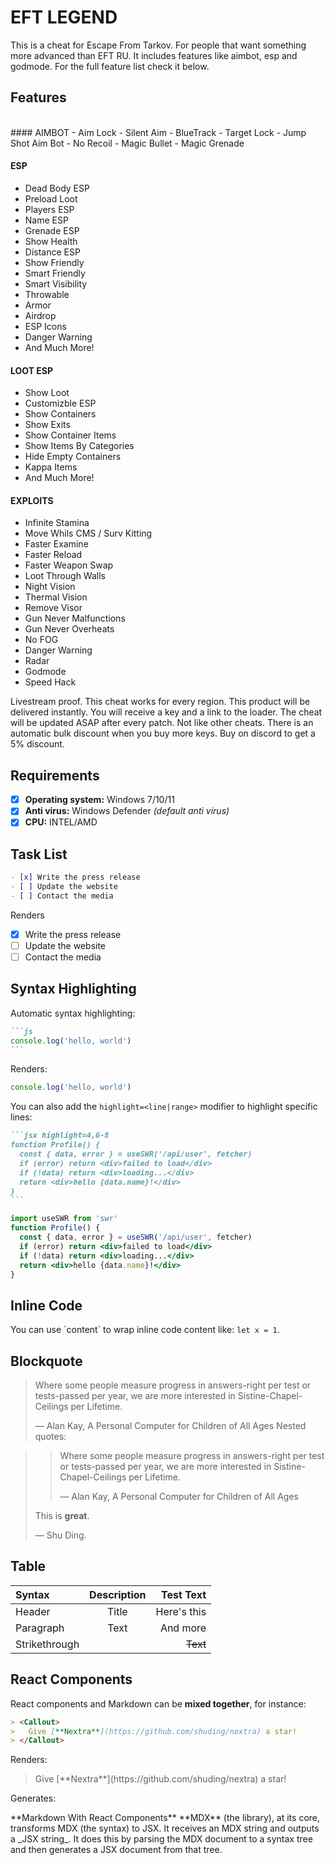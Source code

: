 # EFT LEGEND

This is a cheat for Escape From Tarkov. For people that want something more advanced than EFT RU.
It includes features like aimbot, esp and godmode. For the full feature list check it below.


## Features

<br />
#### AIMBOT
- Aim Lock
- Silent Aim
- BlueTrack
- Target Lock
- Jump Shot Aim Bot
- No Recoil
- Magic Bullet
- Magic Grenade

#### ESP
- Dead Body ESP
- Preload Loot
- Players ESP
- Name ESP
- Grenade ESP
- Show Health
- Distance ESP
- Show Friendly
- Smart Friendly
- Smart Visibility
- Throwable
- Armor
- Airdrop
- ESP Icons
- Danger Warning
- And Much More!

#### LOOT ESP
- Show Loot
- Customizble ESP
- Show Containers
- Show Exits
- Show Container Items
- Show Items By Categories
- Hide Empty Containers
- Kappa Items
- And Much More!

#### EXPLOITS
- Infinite Stamina
- Move Whils CMS / Surv Kitting
- Faster Examine
- Faster Reload
- Faster Weapon Swap
- Loot Through Walls
- Night Vision
- Thermal Vision
- Remove Visor
- Gun Never Malfunctions
- Gun Never Overheats
- No FOG
- Danger Warning
- Radar
- Godmode
- Speed Hack

<Callout>
Livestream proof.
This cheat works for every region.
This product will be delivered instantly. You will receive a key and a link to the loader.
The cheat will be updated ASAP after every patch. Not like other cheats.
There is an automatic bulk discount when you buy more keys.
Buy on discord to get a 5% discount.
</Callout>

## Requirements

- [x] **Operating system:** Windows 7/10/11
- [x] **Anti virus:** Windows Defender _(default anti virus)_
- [x] **CPU:** INTEL/AMD

## Task List

```markdown
- [x] Write the press release
- [ ] Update the website
- [ ] Contact the media
```

Renders

- [x] Write the press release
- [ ] Update the website
- [ ] Contact the media

## Syntax Highlighting

Automatic syntax highlighting:

````markdown
```js
console.log('hello, world')
```
````

Renders:

```js
console.log('hello, world')
```

You can also add the `highlight=<line|range>` modifier to highlight specific lines:

````markdown
```jsx highlight=4,6-8
function Profile() {
  const { data, error } = useSWR('/api/user', fetcher)
  if (error) return <div>failed to load</div>
  if (!data) return <div>loading...</div>
  return <div>hello {data.name}!</div>
}
```
````

```jsx highlight=4,6-8
import useSWR from 'swr'
function Profile() {
  const { data, error } = useSWR('/api/user', fetcher)
  if (error) return <div>failed to load</div>
  if (!data) return <div>loading...</div>
  return <div>hello {data.name}!</div>
}
```

## Inline Code

You can use \`content\` to wrap inline code content like: `let x = 1`.

## Blockquote

> Where some people measure progress in answers-right per test or tests-passed per year, we are more interested in Sistine-Chapel-Ceilings per Lifetime.
>
> — Alan Kay, A Personal Computer for Children of All Ages
Nested quotes:

> > Where some people measure progress in answers-right per test or tests-passed per year, we are more interested in Sistine-Chapel-Ceilings per Lifetime.
> >
> > — Alan Kay, A Personal Computer for Children of All Ages
>
> This is **great**.
>
> — Shu Ding.
## Table

| Syntax        | Description |   Test Text |
| :------------ | :---------: | ----------: |
| Header        |    Title    | Here's this |
| Paragraph     |    Text     |    And more |
| Strikethrough |             |    ~~Text~~ |

## React Components

React components and Markdown can be **mixed together**, for instance:

```markdown
> <Callout>
>   Give [**Nextra**](https://github.com/shuding/nextra) a star!
> </Callout>
```
Renders:
> <Callout>
>   Give [**Nextra**](https://github.com/shuding/nextra) a star!
> </Callout>

Generates:


<div className="p-4 border border-gray-200 dark:border-gray-900 rounded mt-6">
**Markdown With React Components**

<Callout emoji="✅">
  **MDX** (the library), at its core, transforms MDX (the syntax) to JSX. It
  receives an MDX string and outputs a _JSX string_. It does this by parsing the
  MDX document to a syntax tree and then generates a JSX document from that
  tree.
</Callout>
</div>
